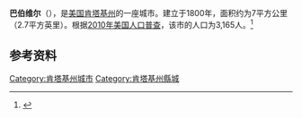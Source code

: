 {{Infobox City 
|chinese_name = 巴伯维尔
|official_name = Barbourville
|image_flag = 
|image_seal = 
|image_skyline = 
|image_map = KYMap-doton-Barbourville.PNG
|map_caption =
|subdivision_type = [[國家|國家]]
|subdivision_name = {{USA}}
|leader_title = 
|leader_name = 
|subdivision_type1 = [[美國行政區劃|州]]
|subdivision_name1 = [[肯塔基州|肯塔基州]]
|subdivision_type2 = [[肯塔基州行政区划|县]]
|subdivision_name2 = Knox
|found_title            = 正式立市
|found_date             = 1800年
|area_total = 7
|area_land = 
|area_water = 
|population_as_of = 2010
|population_total = 3,165
|population_density = 
|timezone = 
|utc_offset = 
|timezone_DST = 
|utc_offset_DST = 
}}

'''巴伯维尔'''（{{lang-en|'''Barbourville'''}}），是[[美国|美国]][[肯塔基州|肯塔基州]]的一座城市。建立于1800年，面积约为7平方公里（2.7平方英里）。根据[[2010年美国人口普查|2010年美国人口普查]]，该市的人口为3,165人。<ref name=census>{{cite web |url = http://www.census.gov/prod/www/abs/decennial/ |title = Census of Population and Housing |publisher = U.S. Census Bureau |accessdate = November 18, 2011 |archive-url = https://web.archive.org/web/20060208103743/http://www.census.gov/prod/www/abs/decennial/ |archive-date = 2006-02-08 |dead-url = yes }}</ref>

== 参考资料 ==
{{reflist}}

[[Category:肯塔基州城市|Category:肯塔基州城市]]
[[Category:肯塔基州縣城|Category:肯塔基州縣城]]


{{Kentucky-stub}}